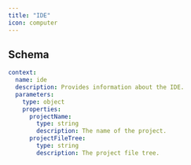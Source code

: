 ```yaml
---
title: "IDE"
icon: computer
---
```


## Schema

```yaml
context:
  name: ide
  description: Provides information about the IDE.
  parameters:
    type: object
    properties:
      projectName:
        type: string
        description: The name of the project.
      projectFileTree:
        type: string
        description: The project file tree.
```
